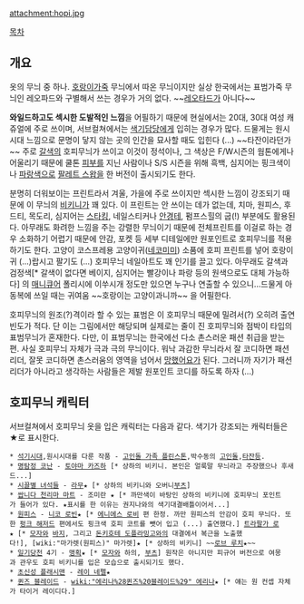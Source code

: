 attachment:hopi.jpg

[[목차]]

== 개요 ==
옷의 무늬 중 하나. [[호랑이]][[가죽]] 무늬에서 따온 무늬이지만 실상 한국에서는 표범가죽 무늬인 레오파드와 구별해서 쓰는 경우가 거의 없다. ~~[[레오타드]]가 아니다~~

'''와일드하고도 섹시한 도발적인 느낌'''을 어필하기 때문에 현실에서는 20대, 30대 여성 캐쥬얼에 주로 쓰이며, 서브컬쳐에서는 [[색기담당]]에게 입히는 경우가 많다. 드물게는 원시시대 느낌으로 문명이 닿지 않는 곳의 인간을 묘사할 때도 입힌다 (...) ~~타잔이라던가~~  주로 [[갈색]]의 호피무늬가 쓰이고 이것이 정석이나, 그 색상은 F/W시즌의 웜톤에게나 어울리기 때문에 쿨톤 [[피부]]를 지닌 사람이나 S/S 시즌을 위해 흑백, 심지어는 핑크색이나 [[파랑]]색으로 [[팔레트 스왑]]을 한 버전이 출시되기도 한다. 

분명히 더워보이는 프린트라서 겨울, 가을에 주로 쓰이지만 섹시한 느낌이 강조되기 때문에 이 무늬의 [[비키니]]가 꽤 있다. 이 프린트는 안 쓰이는 데가 없는데, 치마, 원피스, 후드티, 목도리, 심지어는 [[스타킹]], 네일스티커나 [[안경]]테, 펌프스힐의 굽(!) 부분에도 활용된다. 아무래도 화려한 느낌을 주는 강렬한 무늬이기 때문에 전체프린트를 이걸로 하는 경우 소화하기 어렵기 때문에 안감, 포켓 등 세부 디테일에만 원포인트로 호피무늬를 적용하기도 한다. 고양이 코스프레용 고양이귀([[네코미미]]) 소품에 호피 프린트를 넣어 호랑이귀 (...)랍시고 팔기도  (...) 호피무늬 네일아트도 꽤 인기를 끌고 있다. 아무래도 갈색과 검정색[* 갈색이 없다면 베이지, 심지어는 빨강이나 파랑 등의 원색으로도 대체 가능하다] 의 [[매니큐어]] 폴리시에 이쑤시개 정도만 있으면 누구나 연출할 수 있으니...드물게 아동복에 쓰일 때는 귀여움 ~~호랑이는 고양이과니까~~ 을 어필한다.

호피무늬의 원조(?)격이라 할 수 있는 표범은 이 호피무늬 때문에 밀려서(?) 오히려 출연빈도가 적다. 단 이는 그림에서만 해당되며 실제로는 줄이 진 호피무늬와 점박이 타입의 표범무늬가 혼재한다. 다만, 이 표범무늬는 한국에선 다소 촌스러운 패션 취급을 받는 편. 사실 호피무늬 자체가 극과 극의 무늬이다. 워낙 과감한 무늬라서 잘 코디하면 패션리더, 잘못 코디하면 촌스러움의 영역을 넘어서 [[망했어요]]가 된다. 그러니까 자기가 패션리더가 아니라고 생각하는 사람들은 제발 원포인트 코디를 하도록 하자 (...)

== 호피무늬 캐릭터 ==
서브컬쳐에서 호피무늬 옷을 입은 캐릭터는 다음과 같다. 색기가 강조되는 캐릭터들은 ★로 표시한다.

 * [[석기시대]],원시시대를 다룬 작품 - [[고인돌 가족 플린스톤]],박수동의 [[고인돌]],[[타잔]]등.
 * [[명탐정 코난]] - [[토야마 카즈하]] [* 상하의 비키니. 본인은 얼룩말 무늬라고 주장했으나 후새드...]
 * [[시끌별 녀석들]] - [[라무]]★ [* 상하의 비키니와 오버니[[부츠]]]
 * [[쌉니다 천리마 마트]] - 조미란 ★ [* 까만색이 바탕인 상하의 비키니에 호피무늬 포인트가 들어가 있다. ★표시를 한 이유는 권지나와의 색기대결배틀이어서...]
 * [[원피스]] - [[니코 로빈]]★ [* [[에니에스 로비]] 편 한정. 까만 원피스의 안감이 호피 무늬다. 또한 [[펑크 해저드]] 편에서도 핑크색 호피 코트를 뺏어 입고 (...) 출연했다.] [[트라팔가 로]]★ [* [[모자]]와 [[바지]], 그리고 [[돈키호테 도플라밍고]]와의 대결에서 복근을 노출했다!], [wiki:"마가렛(원피스)" 마가렛]★ [* 상하의 비키니] ~~[[로브 루치]]★~~
 * [[일기당천]] 4기 - [[맹획]]★ [* [[모자]]와 하의, [[부츠]]] 원작은 아니지만 피규어 버전으로 여몽과 관우도 호피 비키니를 입은 모습으로 출시되기도 했다.
 * [[초신성 플래시맨]] - [[레이 네펠]]★ 
 * [[퀸즈 블레이드]] - [[wiki:"에리나%28퀸즈%20블레이드%29" 에리나]]★ [* 얘는 원 컨셉 자체가 타이거 레이디다.]
